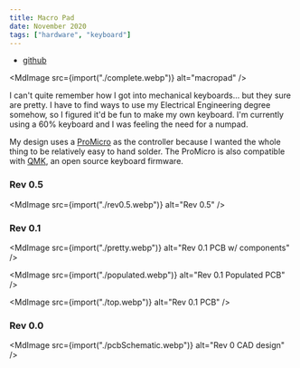 ```yaml
---
title: Macro Pad
date: November 2020
tags: ["hardware", "keyboard"]
---
```



- [github](https://github.com/ec965/dropout-numpad)

<MdImage src={import("./complete.webp")} alt="macropad" />

I can't quite remember how I got into mechanical keyboards... but they sure are
pretty. I have to find ways to use my Electrical Engineering degree somehow, so
I figured it'd be fun to make my own keyboard. I'm currently using a 60%
keyboard and I was feeling the need for a numpad.

My design uses a [ProMicro](https://www.sparkfun.com/products/12640) as the
controller because I wanted the whole thing to be relatively easy to hand
solder. The ProMicro is also compatible with
[QMK](https://github.com/qmk/qmk_firmware), an open source keyboard firmware.

### Rev 0.5

<MdImage src={import("./rev0.5.webp")} alt="Rev 0.5" />

### Rev 0.1

<MdImage src={import("./pretty.webp")} alt="Rev 0.1 PCB w/ components" />

<MdImage src={import("./populated.webp")} alt="Rev 0.1 Populated PCB" />

<MdImage src={import("./top.webp")} alt="Rev 0.1 PCB" />

### Rev 0.0

<MdImage src={import("./pcbSchematic.webp")} alt="Rev 0 CAD design" />

